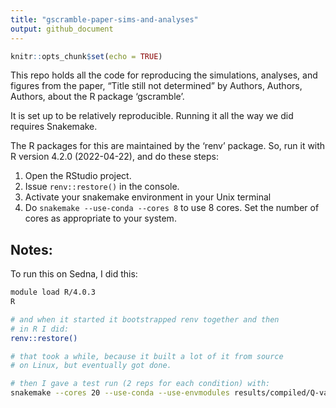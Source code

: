 ```yaml
---
title: "gscramble-paper-sims-and-analyses"
output: github_document
---
```


```r
knitr::opts_chunk$set(echo = TRUE)
```

This repo holds all the code for reproducing the simulations, analyses, and
figures from the paper, "Title still not determined" by Authors, Authors,
Authors, about the R package 'gscramble'.  

It is set up to be relatively reproducible.  Running it all the way we
did requires Snakemake.  

The R packages for this are maintained by the 'renv' package.  So, run it with
R version 4.2.0 (2022-04-22), and do these steps:

1. Open the RStudio project.
2. Issue `renv::restore()` in the console.
3. Activate your snakemake environment in your Unix terminal
4. Do `snakemake --use-conda --cores 8` to use 8 cores.  Set the number of cores
as appropriate to your system.


## Notes:

To run this on Sedna, I did this:
```sh
module load R/4.0.3
R

# and when it started it bootstrapped renv together and then
# in R I did:
renv::restore()

# that took a while, because it built a lot of it from source
# on Linux, but eventually got done.

# then I gave a test run (2 reps for each condition) with:
snakemake --cores 20 --use-conda --use-envmodules results/compiled/Q-values-from-sims.tsv.gz
```